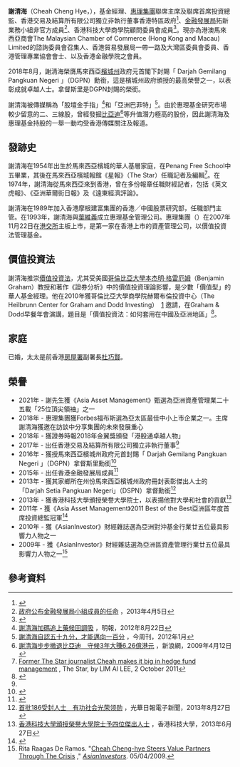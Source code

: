 {{Infobox officeholder
|姓名=謝清海<br>Cheah Cheng Hye 
|出生日期={{birth date and age|1954|3|18}}
|出生地點=[[馬來西亞|馬來西亞]][[檳城|檳城]]
|office=[[惠理集團|惠理集團]]主席
|term_start=2006年11月10日
|母校=[[Penang_Free_School|Penang Free School]]
| residence = [[香港|香港]]
|spouse=[[杜巧賢|杜巧賢]]
}}

'''謝清海'''（Cheah Cheng Hye，{{bd|1954年|3月18日||}}），基金經理、[[惠理集團|惠理集團]]聯席主席及聯席首席投資總監、香港交易及結算所有限公司獨立非執行董事香港特區政府<ref name="香港交易所新聞稿">{{Cite web|url=https://www.hkex.com.hk/chi/newsconsul/hkexnews/2017/170427news_c.htm|title=香港交易所新聞稿|accessdate=2017-05-05|work=www.hkex.com.hk|archive-date=2017-05-02|archive-url=https://web.archive.org/web/20170502134551/http://www.hkex.com.hk/chi/newsconsul/hkexnews/2017/170427news_c.htm|dead-url=no}}</ref>、[[金融發展局|金融發展局]]拓新業務小組非官方成員<ref>[http://www.info.gov.hk/gia/general/201304/05/P201304050437.htm 政府公布金融發展局小組成員的任命] {{Wayback|url=http://www.info.gov.hk/gia/general/201304/05/P201304050437.htm |date=20160220034456 }}，2013年4月5日</ref>、香港科技大學商學院顧問委員會成員<ref>{{Cite web |url=http://www.bm.ust.hk/web/zh-HK/Pages/school-advisory-council |title=香港科技大學商學院顧問委員會 |accessdate=2013-05-20 |archive-date=2013-07-24 |archive-url=https://web.archive.org/web/20130724032659/http://www.bm.ust.hk/web/zh-hk/Pages/school-advisory-council |dead-url=no }}</ref>。現亦為港澳馬來西亞商會The Malaysian Chamber of Commerce (Hong Kong and Macau) Limited的諮詢委員會召集人、香港貿易發展局一帶一路及大灣區委員會委員、香港管理專業協會會士、以及香港金融學院之會員。

2018年8月，謝清海榮膺馬來西亞[[檳城州|檳城州]]政府元首閣下封賜「 Darjah Gemilang Pangkuan Negeri 」（DGPN）勳銜，這是檳城州政府頒授的最高榮譽之一，以表彰成就卓越人士。拿督斯里是DGPN封賜的榮銜。

謝清海被傳媒稱為「股壇金手指」<ref>[http://www.mpfinance.com/htm/Finance/20120822/News/et1_et1.htm 謝清海加碼追上藥候回調吸] {{Wayback|url=http://www.mpfinance.com/htm/Finance/20120822/News/et1_et1.htm |date=20160828105305 }}，明報，2012年8月22日</ref>和「亞洲巴菲特」<ref>[http://mag.nownews.com/article.php?mag=1-31-10136 謝清海自認五十九分，才能邁向一百分] {{Webarchive|url=https://archive.is/20130624225443/http://mag.nownews.com/article.php?mag=1-31-10136 |date=2013-06-24 }}，今周刊，2012年1月</ref>。由於惠理基金研究市場較少留意的二、三線股，曾經發掘[[比亞迪|比亞迪]]<ref>[http://financenews.sina.com/sinacn/000-000-107-112/402/2009-04-12/18121068732.html 謝清海步步撤退比亞迪　守候3年大賺6.26億港元] {{Wayback|url=http://financenews.sina.com/sinacn/000-000-107-112/402/2009-04-12/18121068732.html |date=20140908002216 }}，新浪網，2009年4月12日</ref>等升值潛力極高的股份，因此謝清海及惠理基金持股的一舉一動均受香港傳媒關注及報道。

==發跡史==
謝清海在1954年出生於馬來西亞檳城的華人基層家庭，在Penang Free School中五畢業，其後在馬來西亞檳城報館《星報》（The Star）任職記者及編輯<ref>[http://thestar.com.my/news/story.asp?file=/2011/10/2/nation/9617880&sec=nation Former The Star journalist Cheah makes it big in hedge fund management] {{Wayback|url=http://thestar.com.my/news/story.asp?file=%2F2011%2F10%2F2%2Fnation%2F9617880&sec=nation |date=20120104203927 }}, The Star, by LIM AI LEE, 2 October 2011</ref>。在1974年，謝清海從馬來西亞來到香港，曾在多份報章任職財經記者，包括《英文虎報》、《亞洲華爾街日報》及《遠東經濟評論》。

謝清海在1989年加入香港摩根建富集團的香港╱中國股票研究部，任職部門主管。在1993年，謝清海與[[葉維義|葉維義]]成立惠理基金管理公司。惠理集團（{{sehk|0806}}）在2007年11月22日在[[港交所|港交所]]主板上市，是第一家在香港上市的資產管理公司，以價值投資法管理基金。

==價值投資法==
謝清海推崇[[價值投資|價值投資法]]，尤其受美國[[哥倫比亞大學|哥倫比亞大學]][[本杰明·格雷厄姆|本杰明·格雷厄姆]]（Benjamin Graham）教授和{{tsl|en|David Dodd|大卫·多德}}著作《證券分析》中的價值投資理論影響，是少數「價值型」的華人基金經理。他在2010年獲哥倫比亞大學商學院赫爾布倫投資中心（The Heilbrunn Center for Graham and Dodd Investing）　[http://www8.gsb.columbia.edu/valueinvesting/]{{Wayback|url=http://www8.gsb.columbia.edu/valueinvesting/ |date=20130512024223 }} 邀請，在Graham & Dodd早餐年會演講，題目是「價值投資法：如何套用在中國及亞洲地區」<ref>{{Cite web |url=http://www7.gsb.columbia.edu/valueinvesting/events/breakfast |title=Graham and Dodd Breakfast, The Heilbrunn Center for Graham and Dodd Investing at Columbia Business School  |access-date=2013-05-20 |archive-date=2013-05-28 |archive-url=https://web.archive.org/web/20130528101110/http://www7.gsb.columbia.edu/valueinvesting/events/breakfast |dead-url=no }}</ref>。

==家庭==
已婚，太太是前香港[[房屋署|房屋署]]副署長[[杜巧賢|杜巧賢]]。

==榮譽==
*2021年 - 謝先生獲《Asia Asset Management》甄選為亞洲資產管理業二十五載「25位頂尖領䄂」之一
*2018年 - 惠理集團獲Forbes福布斯選為亞太區最佳中小上市企業之一。主席謝清海獲邀在訪談中分享集團的未來發展重心
*2018年 - 獲證券時報2018年金翼獎頒發「港股通卓越人物」
*2017年 - 出任香港交易及結算所有限公司獨立非執行董事<ref name="香港交易所新聞稿"/>
*2016年 - 獲授馬來西亞檳城州政府元首封賜「 Darjah Gemilang Pangkuan Negeri 」（DGPN）拿督斯里勳銜<ref>{{Cite web|url=http://www.kwongwah.com.my/?p=181819|title=香港惠理集团主席  拿督斯里谢清海DGPN|accessdate=2017-05-05|work=www.kwongwah.com.my|language=en-US|archive-url=https://web.archive.org/web/20170612051804/http://www.kwongwah.com.my/?p=181819|archive-date=2017-06-12|dead-url=yes}}</ref>
*2015年 - 出任香港金融發展局成員<ref>{{Cite web|url=http://www.info.gov.hk/gia/general/201501/16/P201501160592.htm|title=政府公布金融發展局任命|accessdate=2017-05-05|work=www.info.gov.hk|archive-date=2018-06-16|archive-url=https://web.archive.org/web/20180616130348/http://www.info.gov.hk/gia/general/201501/16/P201501160592.htm|dead-url=no}}</ref>
*2013年 - 獲其家鄉所在州份馬來西亞檳城州政府冊封表彰傑出人士的「Darjah Setia Pangkuan Negeri」（DSPN）拿督勳銜<ref>[http://www.kwongwah.com.my/news/2013/08/27/7.html 首批186受封人士　有功社会光荣领勋] {{Wayback|url=http://www.kwongwah.com.my/news/2013/08/27/7.html |date=20130829214947 }}，光華日報電子新聞，2013年8月27日</ref>
*2013年 - 獲香港科技大學頒授榮譽大學院士，以表揚他對大學和社會的貢獻<ref>[http://www.ust.hk/chi/news/press_20130627-1039.html 香港科技大學頒授榮譽大學院士予四位傑出人士] {{Wayback|url=http://www.ust.hk/chi/news/press_20130627-1039.html |date=20130718113201 }}，香港科技大學，2013年6月27日</ref>
*2011年 - 獲《Asia Asset Management》2011 Best of the Best亞洲區年度首席投資總監冠軍<ref>{{Cite web |url=http://www.citigroup.com/transactionservices/home/about_us/awards/docs/aam_bestofthebest.pdf |title=Asia Asset Management 2011 Winners |access-date=2013-09-03 |archive-url=https://web.archive.org/web/20150529020650/http://www.citigroup.com/transactionservices/home/about_us/awards/docs/aam_bestofthebest.pdf |archive-date=2015-05-29 |dead-url=yes }}</ref>
*2010年 - 獲《AsianInvestor》財經雜誌選為亞洲對沖基金行業廿五位最具影響力人物之一
*2009年 - 獲《AsianInvestor》財經雜誌選為亞洲區資產管理行業廿五位最具影響力人物之一<ref>Rita Raagas De Ramos. "[http://www.asianinvestor.net/News/143987,cheah-cheng-hye-steers-value-partners-through-the-crisis.aspx Cheah Cheng-hye Steers Value Partners Through The Crisis] {{Wayback|url=http://www.asianinvestor.net/News/143987,cheah-cheng-hye-steers-value-partners-through-the-crisis.aspx |date=20150517011505 }}," ''[[AsianInvestors|AsianInvestors]]''. 05/04/2009.</ref>

== 參考資料 ==
<references/>